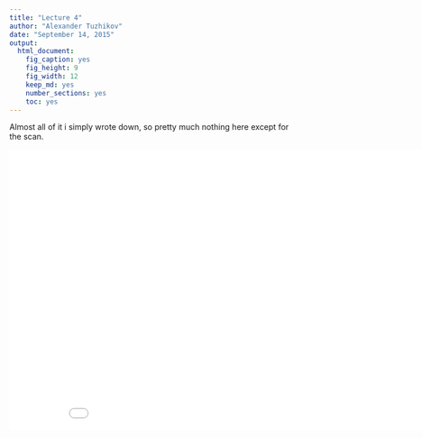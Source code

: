 ```yaml
---
title: "Lecture 4"
author: "Alexander Tuzhikov"
date: "September 14, 2015"
output: 
  html_document: 
    fig_caption: yes
    fig_height: 9
    fig_width: 12
    keep_md: yes
    number_sections: yes
    toc: yes
---
```


Almost all of it i simply wrote down, so pretty much nothing here except for the scan.

<embed src="lecture.4.pdf" width="900" height="500" type='application/pdf'/>